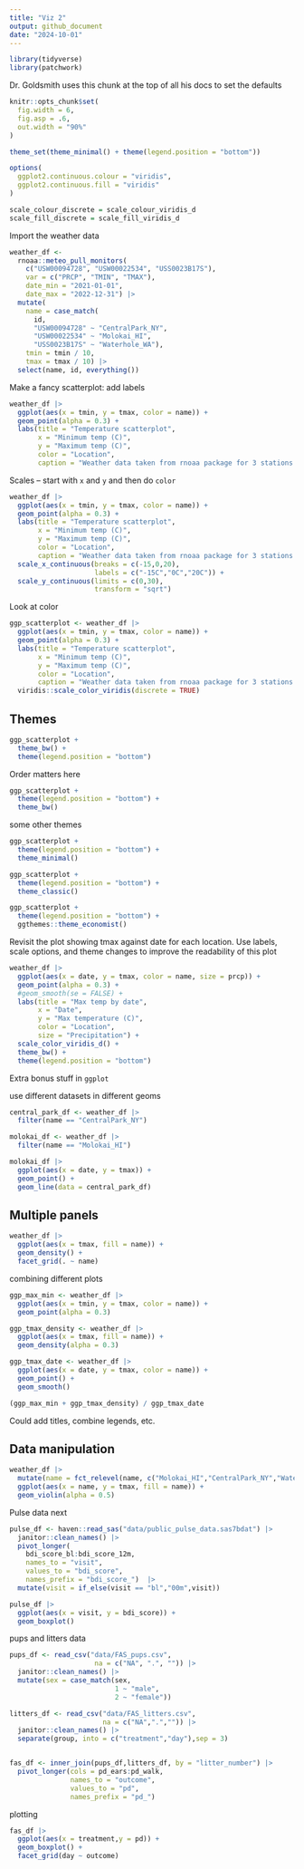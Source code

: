 ```yaml
---
title: "Viz 2"
output: github_document
date: "2024-10-01"
---
```


```r
library(tidyverse)
library(patchwork)
```

Dr. Goldsmith uses this chunk at the top of all his docs to set the defaults
```r
knitr::opts_chunk$set(
  fig.width = 6,
  fig.asp = .6,
  out.width = "90%"
)

theme_set(theme_minimal() + theme(legend.position = "bottom"))

options(
  ggplot2.continuous.colour = "viridis",
  ggplot2.continuous.fill = "viridis"
)

scale_colour_discrete = scale_colour_viridis_d
scale_fill_discrete = scale_fill_viridis_d
```


Import the weather data
```r
weather_df <- 
  rnoaa::meteo_pull_monitors(
    c("USW00094728", "USW00022534", "USS0023B17S"),
    var = c("PRCP", "TMIN", "TMAX"), 
    date_min = "2021-01-01",
    date_max = "2022-12-31") |>
  mutate(
    name = case_match(
      id, 
      "USW00094728" ~ "CentralPark_NY", 
      "USW00022534" ~ "Molokai_HI",
      "USS0023B17S" ~ "Waterhole_WA"),
    tmin = tmin / 10,
    tmax = tmax / 10) |>
  select(name, id, everything())
```

Make a fancy scatterplot: add labels
```r
weather_df |>
  ggplot(aes(x = tmin, y = tmax, color = name)) + 
  geom_point(alpha = 0.3) + 
  labs(title = "Temperature scatterplot",
       x = "Minimum temp (C)",
       y = "Maximum temp (C)",
       color = "Location",
       caption = "Weather data taken from rnoaa package for 3 stations.")
```

Scales -- start with `x` and `y` and then do `color`
```r
weather_df |>
  ggplot(aes(x = tmin, y = tmax, color = name)) + 
  geom_point(alpha = 0.3) + 
  labs(title = "Temperature scatterplot",
       x = "Minimum temp (C)",
       y = "Maximum temp (C)",
       color = "Location",
       caption = "Weather data taken from rnoaa package for 3 stations.") + 
  scale_x_continuous(breaks = c(-15,0,20),
                     labels = c("-15C","0C","20C")) + 
  scale_y_continuous(limits = c(0,30),
                     transform = "sqrt") 
```

Look at color

```r
ggp_scatterplot <- weather_df |>
  ggplot(aes(x = tmin, y = tmax, color = name)) + 
  geom_point(alpha = 0.3) + 
  labs(title = "Temperature scatterplot",
       x = "Minimum temp (C)",
       y = "Maximum temp (C)",
       color = "Location",
       caption = "Weather data taken from rnoaa package for 3 stations.") +
  viridis::scale_color_viridis(discrete = TRUE) 
```

## Themes

```r
ggp_scatterplot + 
  theme_bw() +
  theme(legend.position = "bottom")
```

Order matters here
```r
ggp_scatterplot + 
  theme(legend.position = "bottom") +
  theme_bw() 
```

some other themes
```r
ggp_scatterplot + 
  theme(legend.position = "bottom") +
  theme_minimal() 
```

```r
ggp_scatterplot + 
  theme(legend.position = "bottom") +
  theme_classic() 
```

```r
ggp_scatterplot + 
  theme(legend.position = "bottom") +
  ggthemes::theme_economist() 
```

Revisit the plot showing tmax against date for each location. Use labels, scale options, and theme changes to improve the readability of this plot
```r
weather_df |>
  ggplot(aes(x = date, y = tmax, color = name, size = prcp)) + 
  geom_point(alpha = 0.3) + 
  #geom_smooth(se = FALSE) +
  labs(title = "Max temp by date",
       x = "Date",
       y = "Max temperature (C)",
       color = "Location",
       size = "Precipitation") +
  scale_color_viridis_d() +
  theme_bw() + 
  theme(legend.position = "bottom")
```

Extra bonus stuff in `ggplot`

use different datasets in different geoms
```r
central_park_df <- weather_df |>
  filter(name == "CentralPark_NY")

molokai_df <- weather_df |>
  filter(name == "Molokai_HI")

molokai_df |>
  ggplot(aes(x = date, y = tmax)) + 
  geom_point() + 
  geom_line(data = central_park_df)
```

## Multiple panels
```r
weather_df |>
  ggplot(aes(x = tmax, fill = name)) + 
  geom_density() + 
  facet_grid(. ~ name)
```

combining different plots

```r
ggp_max_min <- weather_df |>
  ggplot(aes(x = tmin, y = tmax, color = name)) +
  geom_point(alpha = 0.3)

ggp_tmax_density <- weather_df |>
  ggplot(aes(x = tmax, fill = name)) + 
  geom_density(alpha = 0.3)

ggp_tmax_date <- weather_df |>
  ggplot(aes(x = date, y = tmax, color = name)) + 
  geom_point() + 
  geom_smooth()

(ggp_max_min + ggp_tmax_density) / ggp_tmax_date
```
Could add titles, combine legends, etc.

## Data manipulation

```r
weather_df |>
  mutate(name = fct_relevel(name, c("Molokai_HI","CentralPark_NY","Waterhole_WA"))) |>
  ggplot(aes(x = name, y = tmax, fill = name)) + 
  geom_violin(alpha = 0.5)
```

Pulse data next
```r
pulse_df <- haven::read_sas("data/public_pulse_data.sas7bdat") |>
  janitor::clean_names() |>
  pivot_longer(
    bdi_score_bl:bdi_score_12m,
    names_to = "visit",
    values_to = "bdi_score",
    names_prefix = "bdi_score_")  |>
  mutate(visit = if_else(visit == "bl","00m",visit))

pulse_df |>
  ggplot(aes(x = visit, y = bdi_score)) + 
  geom_boxplot()
```

pups and litters data
```r
pups_df <- read_csv("data/FAS_pups.csv",
                     na = c("NA", ".", "")) |>
  janitor::clean_names() |>
  mutate(sex = case_match(sex, 
                          1 ~ "male", 
                          2 ~ "female"))

litters_df <- read_csv("data/FAS_litters.csv",
                       na = c("NA",".","")) |>
  janitor::clean_names() |>
  separate(group, into = c("treatment","day"),sep = 3)


fas_df <- inner_join(pups_df,litters_df, by = "litter_number") |>
  pivot_longer(cols = pd_ears:pd_walk,
               names_to = "outcome",
               values_to = "pd",
               names_prefix = "pd_")
```

plotting
```r
fas_df |>
  ggplot(aes(x = treatment,y = pd)) +
  geom_boxplot() +
  facet_grid(day ~ outcome)
```

